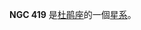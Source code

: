{{NGCInfoBox|NGCID=NGC 419|發現者=詹姆士·丹露帕|發現日期=1826年9月2日|其他編號=ESO 29-SC33|曆元=J2000.0|赤經=1時8分17.2秒
|赤緯=-72°53'0"|星座=杜鹃座|星體=星系|星等=11.2|表面亮度=|藍等=}}

'''NGC 419''' 是[[杜鹃座|杜鹃座]]的一個[[星系|星系]]。

{{NGCReference|419}}
{{Catalogs|NGC=419}}